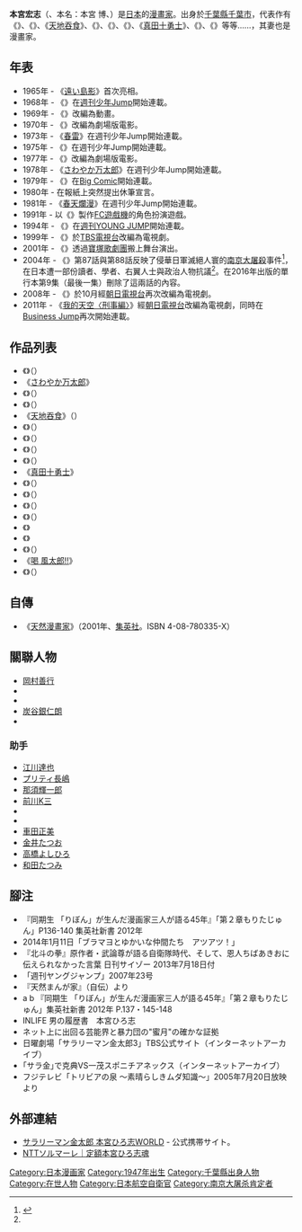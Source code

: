 {{noteTA
| 1 = zh-hk: 國家燃燒; zh-cn: 國家燃燒; zh-tw: 國家燃燒;
| 2 = zh-hk: 上班族金太郎; zh-tw: 上班族金太郎; zh-tw: 上班族金太郎;
| 3 = zh-cn: 天地吞食; zh-tw: 天地吞食; zh-hk: 天地吞食
}}
{{Infobox 漫画家|
| 姓名 = 本宮宏志
| 本名 = 本宮 博
| 出生地點 = [[日本|日本]][[千葉縣|千葉縣]][[千葉市|千葉市]]
| 國籍 = {{JPN}}
| 出生日期 = {{Birth date and age|1947|6|25}}
| 職業 = [[漫画家|漫画家]]
| 活躍時期 = 1965年至今
| 類型 = [[青春|青春]][[劇画|劇画]]<br />[[歷史|歷史]][[劇画|劇画]]
| 代表作 = 《[[國家燃燒|國家燃燒]]》<br />《[[上班族金太郎|上班族金太郎]]》<br />《[[吞食天地_(漫畫)|天地吞食]]》<br />《[[赤龍王|赤龍王]]》<br />《[[男兒當大將|男兒當大將]]》<br />《[[硬派銀次郎|硬派銀次郎]]》<br />《[[真田十勇士|真田十勇士]]》<br />《[[战国传奇_柳生宗矩|战国传奇 柳生宗矩]]》<br />《[[我的天空|我的天空]]》
| 獎項 = 
}}
{{Japanese|japanese=本宮 ひろ志|kana=もとみや ひろし|romaji=Motomiya Hiroshi }}
'''本宮宏志'''（{{lang-ja|本宮 ひろ志}}、本名：本宮 博、{{bd|1947年|6月25日||catIdx=Hiroshi Motomiya}}）是[[日本|日本]]的[[漫畫家|漫畫家]]。出身於[[千葉縣|千葉縣]][[千葉市|千葉市]]，代表作有《{{tsl|ja|国が燃える||國家燃燒}}》、《{{tsl|ja|サラリーマン金太郎|上班族金太郎}}》、《[[吞食天地_(漫畫)|天地吞食]]》、《{{tsl|ja|赤龍王|赤龍王}}》、《{{tsl|ja|男一匹ガキ大将|男兒當大將}}》、《{{tsl|ja|硬派銀次郎|硬派銀次郎}}》、《[[真田十勇士|真田十勇士]]》、《{{tsl|ja|猛き黄金の国 柳生宗矩|战国传奇 柳生宗矩}}》、《{{tsl|ja|俺の空|我的天空}}》等等......，其妻{{tsl|ja|もりたじゅん|森田順子}}也是漫畫家。

== 年表 ==
* 1965年 - 《[[遠い島影|遠い島影]]》首次亮相。
* 1968年 - 《{{tsl|ja|男一匹ガキ大将|男兒當大將}}》在[[週刊少年Jump|週刊少年Jump]]開始連載。
* 1969年 - 《{{tsl|ja|男一匹ガキ大将|男兒當大將}}》改編為動畫。
* 1970年 - 《{{tsl|ja|男一匹ガキ大将|男兒當大將}}》改編為劇場版電影。
* 1973年 - 《[[春雷|春雷]]》在週刊少年Jump開始連載。
* 1975年 - 《{{tsl|ja|俺の空|我的天空}}》在週刊少年Jump開始連載。
* 1977年 - 《{{tsl|ja|俺の空|我的天空}}》改編為劇場版電影。
* 1978年 - 《[[さわやか万太郎|さわやか万太郎]]》在週刊少年Jump開始連載。
* 1979年 - 《{{tsl|ja|男樹|男樹}}》在[[Big_Comic|Big Comic]]開始連載。
* 1980年 - 在報紙上突然提出休筆宣言。
* 1981年 - 《[[春天爛漫|春天爛漫]]》在週刊少年Jump開始連載。
* 1991年 - 以《{{tsl|ja|おたくの星座|}}》製作[[FC遊戲機|FC遊戲機]]的角色扮演遊戲。
* 1994年 - 《{{tsl|ja|サラリーマン金太郎|上班族金太郎}}》在[[週刊YOUNG_JUMP|週刊YOUNG JUMP]]開始連載。
* 1999年 - 《{{tsl|ja|サラリーマン金太郎|上班族金太郎}}》於[[TBS電視台|TBS電視台]]改編為電視劇。
* 2001年 - 《{{tsl|ja|猛き黄金の国||战国传奇}}》透過[[寶塚歌劇團|寶塚歌劇團]]搬上舞台演出。
* 2004年 - 《{{tsl|ja|国が燃える||國家燃燒}}》第87話與第88話反映了侵華日軍滅絕人寰的[[南京大屠殺|南京大屠殺]]事件<ref name="47news20041008">{{Cite news | url = http://www.47news.jp/CN/200410/CN2004100801004059.html | title = 「南京大虐殺」めぐり抗議 集英社に地方議員グループ | agency = [[共同通信社|共同通信社]] | publisher = [[47NEWS|47NEWS]] | date = 2004-10-08 | accessdate = 2012-11-23 }}{{リンク切れ|date=January 2018}}</ref>，在日本遭一部份讀者、學者、右翼人士與政治人物抗議<ref name="47news20041008"/>。在2016年出版的單行本第9集（最後一集）刪除了這兩話的內容。
* 2008年 - 《{{tsl|ja|サラリーマン金太郎|上班族金太郎}}》於10月經[[朝日電視台|朝日電視台]]再次改編為電視劇。
* 2011年 - 《[[我的天空〈刑事編〉|我的天空〈刑事編〉]]》經[[朝日電視台|朝日電視台]]改編為電視劇，同時在[[Business_Jump|Business Jump]]再次開始連載。

== 作品列表 ==
* 《{{tsl|ja|男一匹ガキ大将|男兒當大將}}》（{{lang|ja|男一匹ガキ大将}}）
* 《[[さわやか万太郎|さわやか万太郎]]》
* 《{{tsl|ja|硬派銀次郎|硬派銀次郎}}》（{{lang|ja|硬派銀次郎}}）
* 《{{tsl|ja|男樹|男樹}}》（{{lang|ja|男樹}}）
* 《[[吞食天地_(漫畫)|天地吞食]]》（{{lang|ja|吞食天地}}）
* 《{{tsl|ja|赤龍王|赤龍王}}》（{{lang|ja|赤龍王}}）
* 《{{tsl|ja|サラリーマン金太郎|上班族金太郎}}》（{{lang|ja|サラリーマン金太郎}}）
* 《{{tsl|ja|俺の空|我的天空}}》（{{lang|ja|俺の空}}）
* 《{{tsl|ja|国が燃える||國家燃燒}}》（{{lang|ja|国が燃える}}）
* 《[[真田十勇士|真田十勇士]]》
* 《{{tsl|ja|昼まで寝太郎|晝寢太郎}}》（{{lang|ja|昼まで寝太郎}}）
* 《{{tsl|ja|猛き黄金の国 柳生宗矩|战国传奇 柳生宗矩}}》（{{lang|ja|猛き黄金の国 柳生宗矩}}）
* 《{{tsl|ja|猛き黄金の国 道三|战国传奇 斎藤道三}}》（{{lang|ja|猛き黄金の国 道三}}）
* 《{{tsl|ja|猛き黄金の国||战国传奇}}》（{{lang|ja|猛き黄金の国}}）
* 《{{tsl|ja|実録たかされ|}}》
* 《{{tsl|ja|風の陣|}}》
* 《{{tsl|ja|幕末紅蓮隊|幕末紅蓮隊}}》（{{lang|ja|幕末紅蓮隊}}）
* 《[[喝_風太郎!!|喝 風太郎!!]]》
* 《{{tsl|ja|雲にのる|雲吞天地}}》（{{lang|ja|雲にのる}}）

== 自傳 ==
*《[[天然漫畫家|天然漫畫家]]》（2001年、[[集英社|集英社]]。ISBN 4-08-780335-X）

== 關聯人物 ==
* [[岡村善行|岡村善行]]
* {{tsl|ja|西村繁男|西村繁男}}
* {{tsl|ja|田原成貴|田原成貴}}
* [[炭谷銀仁朗|炭谷銀仁朗]]
* {{tsl|ja|北芝健|北芝健}}

=== 助手 ===

* [[江川達也|江川達也]]
* [[プリティ長嶋|プリティ長嶋]]
* [[那須輝一郎|那須輝一郎]]
* [[前川K三|前川K三]]
* {{tsl|ja|猿渡哲也|猿渡哲也}}
* {{tsl|ja|能田茂|能田茂}}
* [[車田正美|車田正美]]
* [[金井たつお|金井たつお]]
* [[高橋よしひろ|高橋よしひろ]]
* [[和田たつみ|和田たつみ]]

== 腳注 ==
* 『同期生 「りぼん」が生んだ漫画家三人が語る45年』「第２章もりたじゅん」P136-140 集英社新書 2012年
* 2014年1月11日「ブラマヨとゆかいな仲間たち　アツアツ！」
* 『北斗の拳』原作者・武論尊が語る自衛隊時代、そして、恩人ちばあきおに伝えられなかった言葉 日刊サイゾー 2013年7月18日付
* 「週刊ヤングジャンプ」2007年23号
* 『天然まんが家』（自伝）より
* a b 『同期生 「りぼん」が生んだ漫画家三人が語る45年』「第２章もりたじゅん」集英社新書 2012年 P.137・145-148
* INLIFE 男の履歴書　本宮ひろ志
* ネット上に出回る芸能界と暴力団の"蜜月"の確かな証拠
* 日曜劇場「サラリーマン金太郎3」TBS公式サイト（インターネットアーカイブ）
* ｢サラ金｣で克典VS一茂スポニチアネックス（インターネットアーカイブ）
* フジテレビ「トリビアの泉 〜素晴らしきムダ知識〜」2005年7月20日放映より

== 外部連結 ==

* [https://web.archive.org/web/20150607081243/http://www.teruya.co.jp/mobile/kin.html サラリーマン金太郎 本宮ひろ志WORLD] - 公式携帯サイト。{{ja icon}}
* [https://web.archive.org/web/20140328201655/http://www.nttsolmare.com/service/tamashii.html NTTソルマーレ｜定額本宮ひろ志魂]{{ja icon}}

{{Authority control}}
{{DEFAULTSORT:Motomiya Hiroshi}}
[[Category:日本漫画家|Category:日本漫画家]]
[[Category:1947年出生|Category:1947年出生]]
[[Category:千葉縣出身人物|Category:千葉縣出身人物]]
[[Category:在世人物|Category:在世人物]]
[[Category:日本航空自衛官|Category:日本航空自衛官]]
[[Category:南京大屠杀肯定者|Category:南京大屠杀肯定者]]